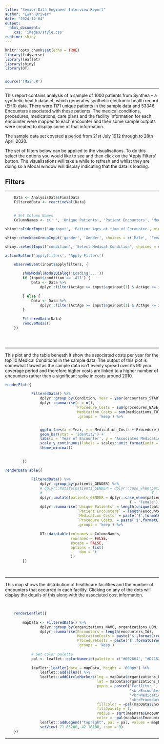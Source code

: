 ```yaml
---
title: "Senior Data Engineer Interview Report"
author: "Ewan Driver"
date: "2024-12-04"
output: 
  html_document:
    css: 'images/style.css'   
runtime: shiny
---
```


<style>
.main-container {
    max-width: 90%;
    margin-left: auto;
    margin-right: auto;
.row {display: flex;}
.column {flex: 45%;}
}
</style>

```r
knitr::opts_chunk$set(echo = TRUE)
library(tidyverse)
library(leaflet)
library(shiny)
library(DT)


source('fMain.R')


```

<hr>

This report contains analysis of a sample of 1000 patients from Synthea – a synthetic health dataset, which generates synthetic electronic health record (EHR) data.
There were 1171 unique patients in the sample data and 53346 Encounters associated with these patients.
The medical conditions, procedures, medications, care plans and the facility information for each encounter were mapped to each encounter and then some sample outputs were created to display some of that information.

The sample data set covered a period from 21st July 1912 through to 28th April 2020.


The set of filters below can be applied to the visualisations. To do this select the options you would like to see and then click on the 'Apply Filters' button. The visualisations will take a while to refresh and whilst they are doing so a Modal window will display indicating that the data is loading.


## Filters

<hr>

```r


    Data <- AnalysisData$FinalData
    FilteredData <- reactiveVal(Data)
    
    
    # Set Column Names
    ColumnNames <- c(' ', 'Unique Patients', 'Patient Encounters', 'Medication Costs', 'Procedure Costs')

```

<div class="row">

<div class="col-sm-3">

```r

shiny::sliderInput('ageinput', 'Patient Ages at time of Encounter', min = min(Data$ActAge), max = max(Data$ActAge), value = c(min(Data$ActAge),max(Data$ActAge)))

```

</div>

<div class="col-sm-3">

```r

shiny::checkboxGroupInput('gender', 'Gender', choices = c('Male', 'Female'), inline = TRUE, selected = c('Male', 'Female'))

```

</div>

<div class="col-sm-3">

```r

shiny::selectInput('condition', 'Select Medical Condition', choices = c('All', unique(Data$Condition)))

```

</div>

<div class="col-sm-3">

```r

actionButton('applyfilters', 'Apply Filters')

```

</div>

``` r

    observeEvent(input$applyfilters, {
        
        showModal(modalDialog('Loading....'))
        if (input$condition == 'All') {
            Data <- Data %>% 
                dplyr::filter(ActAge >= input$ageinput[1] & ActAge <= input$ageinput[2] & patients_GENDER %in% str_sub(input$gender,1,1))
            
        } else {
            Data <- Data %>% 
                dplyr::filter(ActAge >= input$ageinput[1] & ActAge <= input$ageinput[2] & patients_GENDER %in% str_sub(input$gender,1,1) & Condition == input$condition)
        }
        
        FilteredData(Data)
        removeModal()
    })


    
```

</div>

<hr>


This plot and the table beneath it show the associated costs per year for the top 10 Medical Conditions in the sample data. The output of this plot is somewhat flawed as the sample data isn't evenly spread over its 90 year coverage period and therefore higher costs are linked to a higher number of encounters rather than a significant spike in costs around 2010.

```r

renderPlot({     
            
            FilteredData() %>%
                dplyr::group_by(Condition, Year = year(encounters_START)) %>%
                dplyr::summarise(n = n(),
                                 Procedure_Costs = sum(procedures_BASE_COST, na.rm = TRUE),
                                 Medication_Costs = sum(medications_TOTALCOST, na.rm = TRUE),
                                 .groups = 'keep') %>%


                ggplot(aes(x = Year, y = Medication_Costs + Procedure_Costs, fill = Condition)) +
                geom_bar(stat = 'identity') +
                labs(x = 'Year of Encounter', y = 'Associated Medication + Procedure Costs', fill='Top 10 Medical Conditions') +
                scale_y_continuous(labels = scales::unit_format(unit = "M $", scale = 1e-6)) +
                theme_minimal()
            
            
        })
```



```r


renderDataTable({
            
            FilteredData() %>% 
                dplyr::group_by(patients_GENDER) %>% 
                # dplyr::mutate(patients_GENDER = dplyr::case_when(patients_GENDER == 'M' ~ '<img src="Male.png" height = "32px">',
                #                                                  T ~ '<img src="Female.png" height = "32px">')) %>% 
                dplyr::mutate(patients_GENDER = dplyr::case_when(patients_GENDER == 'M' ~ 'Male',
                                                         T ~ 'Female')) %>% 
                dplyr::summarise(`Unique Patients` = length(unique(patients_Id)),
                                 `Patient Encounters` = length(encounters_Id),
                                 `Medication Costs` = paste('$',formatC(round(sum(medications_TOTALCOST, na.rm = T), 0), big.mark=',', format = 'f', digits = 0)),
                                 `Procedure Costs` = paste('$',formatC(round(sum(procedures_BASE_COST, na.rm = T), 0), big.mark=',', format = 'f', digits = 0)),
                                 .groups = 'keep') %>% 
                
                DT::datatable(colnames = ColumnNames,
                              rownames = FALSE,
                              escape = FALSE,
                              options = list(
                                  dom = 't'
                              ))
        })


```

<br>

<hr>


This map shows the distribution of healthcare facilities and the number of encounters that occurred in each facility. Clicking on any of the dots will display the details of this along with the associated cost information. 

<br>


```r

    renderLeaflet({
        
        mapData <- FilteredData() %>%
                dplyr::group_by(organizations_NAME, organizations_LON, organizations_LAT) %>% 
                dplyr::summarise(Encounters = length(encounters_Id),
                                 MedicationCosts = paste('$',formatC(round(sum(medications_TOTALCOST, na.rm = T), 0), big.mark=',', format = 'f', digits = 0)),
                                 ProcedureCosts = paste('$',formatC(round(sum(procedures_BASE_COST, na.rm = T), 0), big.mark=',', format = 'f', digits = 0)),
                                 .groups = 'keep')
            
            # Set color palette
            pal <- leaflet::colorNumeric(palette = c("#002664", "#D7153A"), domain = unique(mapData$Encounters))
            
            leaflet::leaflet(data = mapData, height = '800px') %>%
                leaflet::addTiles() %>%
                leaflet::addCircleMarkers(lng = mapData$organizations_LON,
                                          lat = mapData$organizations_LAT,
                                          popup = paste0('Facility: ', mapData$organizations_NAME,
                                                         '<br>Encounters: ', mapData$Encounters,
                                                         '<br>Medication Costs: ', mapData$MedicationCosts,
                                                         '<br>Procedure Costs: ', mapData$ProcedureCosts),
                                          fillColor = ~pal(mapData$Encounters),
                                          fillOpacity = 1,
                                          radius = sqrt(mapData$Encounters)/4,
                                          color = ~pal(mapData$Encounters)) %>%
                leaflet::addLegend("topright", pal = pal, values = mapData$Encounters, title = 'Encounters per Facility', opacity = 1) %>% 
                setView(-71.85206, 42.16108, zoom = 9)
    })

```

<hr>